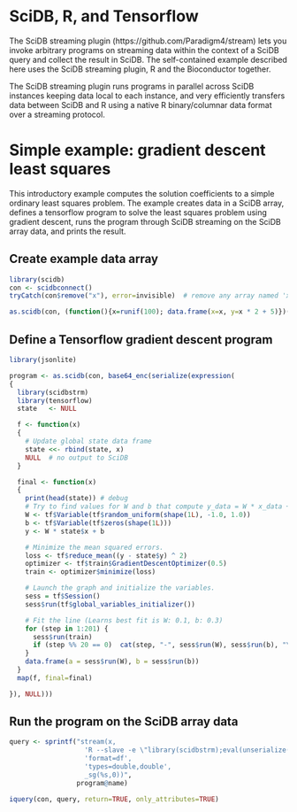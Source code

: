 # SciDB, R, and Tensorflow

The SciDB streaming plugin (https://github.com/Paradigm4/stream) lets you
invoke arbitrary programs on streaming data within the context of a SciDB query
and collect the result in SciDB. The self-contained example described here uses
the SciDB streaming plugin, R and the Bioconductor together.

The SciDB streaming plugin runs programs in parallel across SciDB instances
keeping data local to each instance, and very efficiently transfers data
between SciDB and R using a native R binary/columnar data format over a
streaming protocol.


# Simple example: gradient descent least squares

This introductory example computes the solution coefficients to a simple
ordinary least squares problem. The example creates data in a SciDB array,
defines a tensorflow program to solve the least squares problem using gradient
descent, runs the program through SciDB streaming on the SciDB array data, and
prints the result.


## Create example data array

```r
library(scidb)
con <- scidbconnect()
tryCatch(con$remove("x"), error=invisible)  # remove any array named 'x'

as.scidb(con, (function(){x=runif(100); data.frame(x=x, y=x * 2 + 5)})(), name="x")
```

## Define a Tensorflow gradient descent program

```r
library(jsonlite)

program <- as.scidb(con, base64_enc(serialize(expression(
{
  library(scidbstrm)
  library(tensorflow)
  state   <- NULL

  f <- function(x)
  {
    # Update global state data frame
    state <<- rbind(state, x)
    NULL  # no output to SciDB
  }

  final <- function(x)
  {
    print(head(state)) # debug
    # Try to find values for W and b that compute y_data = W * x_data + b
    W <- tf$Variable(tf$random_uniform(shape(1L), -1.0, 1.0))
    b <- tf$Variable(tf$zeros(shape(1L)))
    y <- W * state$x + b

    # Minimize the mean squared errors.
    loss <- tf$reduce_mean((y - state$y) ^ 2)
    optimizer <- tf$train$GradientDescentOptimizer(0.5)
    train <- optimizer$minimize(loss)

    # Launch the graph and initialize the variables.
    sess = tf$Session()
    sess$run(tf$global_variables_initializer())

    # Fit the line (Learns best fit is W: 0.1, b: 0.3)
    for (step in 1:201) {
      sess$run(train)
      if (step %% 20 == 0)  cat(step, "-", sess$run(W), sess$run(b), "\n")
    }
    data.frame(a = sess$run(W), b = sess$run(b))
  }
  map(f, final=final)

}), NULL)))
```

## Run the program on the SciDB array data

```r
query <- sprintf("stream(x, 
                   'R --slave -e \"library(scidbstrm);eval(unserialize(jsonlite::base64_dec(getChunk()[[1]])))\"', 
                   'format=df', 
                   'types=double,double', 
                   _sg(%s,0))",
                 program@name)

iquery(con, query, return=TRUE, only_attributes=TRUE)
```
